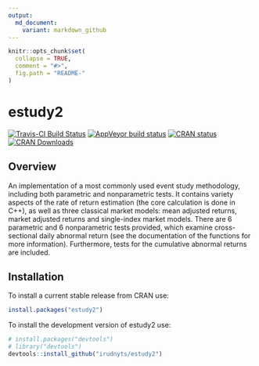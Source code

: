 ```yaml
---
output:
  md_document:
    variant: markdown_github
---
```


<!-- README.md is generated from README.Rmd. Please edit that file -->

```r
knitr::opts_chunk$set(
  collapse = TRUE,
  comment = "#>",
  fig.path = "README-"
)
```

# estudy2

[![Travis-CI Build Status](https://api.travis-ci.org/irudnyts/estudy2.svg?branch=master)](https://api.travis-ci.org/irudnyts/estudy2.svg?branch=master)
[![AppVeyor build status](https://ci.appveyor.com/api/projects/status/github/irudnyts/estudy2?branch=master&svg=true)](https://ci.appveyor.com/project/irudnyts/estudy2)
[![CRAN status](https://www.r-pkg.org/badges/version/estudy2)](https://CRAN.R-project.org/package=estudy2)
[![CRAN Downloads](https://cranlogs.r-pkg.org/badges/grand-total/estudy2?color=brightgreen)](https://cranlogs.r-pkg.org/badges/grand-total/estudy2?color=brightgreen)

## Overview

An implementation of a most commonly used event study methodology,
including both parametric and nonparametric tests. It contains variety
aspects of the rate of return estimation (the core calculation is done in
C++), as well as three classical market models: mean adjusted returns,
market adjusted returns and single-index market models. There are 6
parametric and 6 nonparametric tests provided, which examine
cross-sectional daily abnormal return (see the documentation of the
functions for more information). Furthermore, tests for the cumulative
abnormal returns are included.

## Installation

To install a current stable release from CRAN use: 

```r
install.packages("estudy2")
```


To install the development version of estudy2 use:

```r
# install.packages("devtools")
# library("devtools")
devtools::install_github("irudnyts/estudy2")
```
